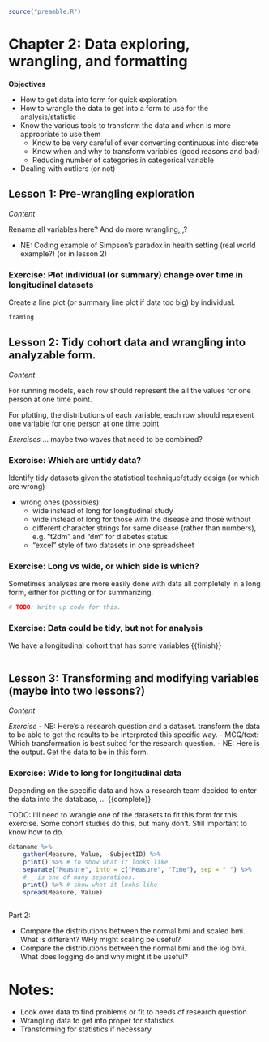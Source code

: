 ```r
source("preamble.R")
```

# Chapter 2: Data exploring, wrangling, and formatting

**Objectives**

- How to get data into form for quick exploration
- How to wrangle the data to get into a form to use for the analysis/statistic
- Know the various tools to transform the data and when is more appropriate to
use them
    - Know to be very careful of ever converting continuous into discrete
    - Know when and why to transform variables (good reasons and bad)
    - Reducing number of categories in categorical variable
- Dealing with outliers (or not)

## Lesson 1: Pre-wrangling exploration

*Content*

Rename all variables here? And do more wrangling,,,?

- NE: Coding example of Simpson's paradox in health setting (real world example?) (or in lesson 2)

### Exercise: Plot individual (or summary) change over time in longitudinal datasets

Create a line plot (or summary line plot if data too big) by individual.

```r
framing
```


## Lesson 2: Tidy cohort data and wrangling into analyzable form.

*Content*

For running models, each row should represent the all the values for one person
at one time point.

For plotting, the distributions of each variable, each row should represent one
variable for one person at one time point

*Exercises*
... maybe two waves that need to be combined?

### Exercise: Which are untidy data?

Identify tidy datasets given the statistical technique/study design
(or which are wrong)

- wrong ones (possibles):
    - wide instead of long for longitudinal study
    - wide instead of long for those with the disease and those without
    - different character strings for same disease (rather than numbers), e.g.
    "t2dm" and "dm" for diabetes status
    - "excel" style of two datasets in one spreadsheet

### Exercise: Long vs wide, or which side is which?

Sometimes analyses are more easily done with data all completely in a long
form, either for plotting or for summarizing.

```r
# TODO: Write up code for this.
```

### Exercise: Data could be tidy, but not for analysis

We have a longitudinal cohort that has some variables {{finish}}

```r

```

## Lesson 3: Transforming and modifying variables (maybe into two lessons?)

*Content*

*Exercise*
- NE: Here's a research question and a dataset. transform the data to be able to 
get the results to be interpreted this specific way.
- MCQ/text: Which transformation is best suited for the research question.
- NE: Here is the output. Get the data to be in this form.

### Exercise: Wide to long for longitudinal data

Depending on the specific data and how a research team decided to enter the data
into the database, ... {{complete}}

TODO: I'll need to wrangle one of the datasets to fit this form for this exercise.
Some cohort studies do this, but many don't. Still important to know how to do.

```r
dataname %>% 
    gather(Measure, Value, -SubjectID) %>%
    print() %>% # to show what it looks like
    separate("Measure", into = c("Measure", "Time"), sep = "_") %>%  
    # _ is one of many separations.
    print() %>% # show what it looks like
    spread(Measure, Value)
    
```

Part 2:

- Compare the distributions between the normal bmi and scaled bmi. What is different? WHy might scaling be useful?
- Compare the distributions between the normal bmi and the log bmi. What does logging do and why might it be useful?

# Notes:

- Look over data to find problems or fit to needs of research question
- Wrangling data to get into proper for statistics
- Transforming for statistics if necessary

